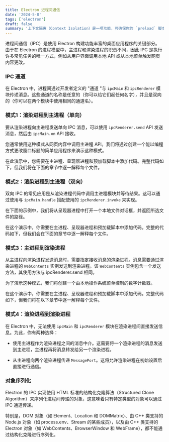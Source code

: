 ```yaml
---
title: Electron 进程间通信
date: '2024-5-8'
tags: ['electron']
draft: false
summary: '上下文隔离（Context Isolation）是一项功能，可确保你的 `preload` 脚本和 Electron 的内部逻辑都在一个独立的上下文中运行，而不是在 webContents 加载的网站中。'
---
```


进程间通信（IPC）是使用 Electron 构建功能丰富的桌面应用程序的关键部分。由于在 Electron 的进程模型中，主进程和渲染进程的职责不同，因此 IPC 是执行许多常见任务的唯一方式，例如从用户界面调用本地 API 或从本地菜单触发网页内容更改。

### IPC 通道

在 Electron 中，进程间通过开发者定义的 "通道 "与 `ipcMain` 和 `ipcRenderer` 模块传递消息。这些通道的名称是任意的（你可以给它们起任何名字），并且是双向的（你可以在两个模块中使用相同的通道名）。

### 模式1：渲染进程到主进程（单向）

要从渲染进程向主进程发送单向 IPC 消息，可以使用 `ipcRenderer.send` API 发送消息，然后由 `ipcMain.on` API 接收。

您通常使用这种模式从网页内容中调用主进程 API。我们将通过创建一个能以编程方式更改窗口标题的简单应用程序来演示这种模式。

在此演示中，您需要在主进程、呈现器进程和预加载脚本中添加代码。完整代码如下，但我们将在下面的章节中逐一解释每个文件。

### 模式2：渲染进程到主进程（双向）

双向 IPC 的常见应用是从渲染进程代码中调用主进程模块并等待结果。这可以通过使用与 `ipcMain.handle` 搭配使用的 `ipcRenderer.invoke` 来实现。

在下面的示例中，我们将从呈现器进程中打开一个本地文件对话框，并返回所选文件的路径。

在这个演示中，你需要在主进程、呈现器进程和预加载脚本中添加代码。完整的代码如下，但我们会在下面的章节中逐一解释每个文件。

### 模式3：主进程到渲染进程

从主进程向渲染进程发送消息时，需要指定接收消息的渲染进程。消息需要通过渲染进程的 `WebContents` 实例发送到渲染进程。该 `WebContents` 实例包含一个发送方法，其使用方法与 ipcRenderer.send 相同。

为了演示这种模式，我们将创建一个由本地操作系统菜单控制的数字计数器。

在这个演示中，你需要在主进程、呈现器进程和预加载脚本中添加代码。完整代码如下，但我们将在以下章节中逐一解释每个文件。

### 模式4：渲染进程到渲染进程

在 Electron 中，无法使用 `ipcMain` 和 `ipcRenderer` 模块在渲染进程间直接发送信息。为此，你有两种选择：

- 使用主进程作为渲染进程之间的消息中介。这需要将一个渲染进程的消息发送到主进程，主进程再将消息转发给另一个渲染进程。

- 从主进程向两个渲染进程传递 `MessagePort`。这将允许渲染进程在初始设置后直接进行通信。

### 对象序列化

Electron 的 IPC 实现使用 HTML 标准的结构化克隆算法（Structured Clone Algorithm）来序列化进程间传递的对象，这意味着只有特定类型的对象可以通过 IPC 通道传递。

特别是，DOM 对象（如 Element、Location 和 DOMMatrix）、由 C++ 类支持的 Node.js 对象（如 process.env、Stream 的某些成员），以及由 C++ 类支持的 Electron 对象（如 WebContents、BrowserWindow 和 WebFrame），都不能通过结构化克隆进行序列化。